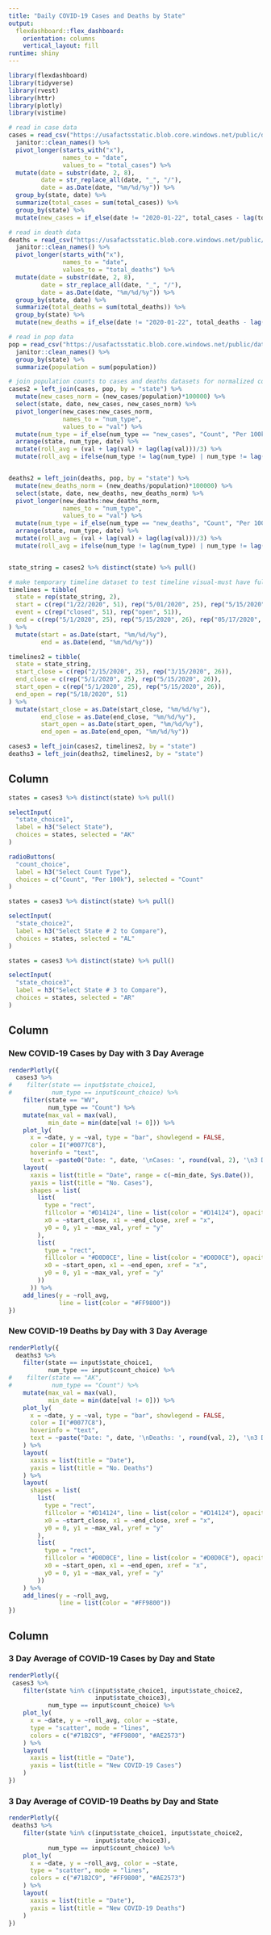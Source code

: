 ```yaml
---
title: "Daily COVID-19 Cases and Deaths by State"
output: 
  flexdashboard::flex_dashboard:
    orientation: columns
    vertical_layout: fill
runtime: shiny
---
```


```r
library(flexdashboard)
library(tidyverse)
library(rvest)
library(httr)
library(plotly)
library(vistime)
```


```r
# read in case data
cases = read_csv("https://usafactsstatic.blob.core.windows.net/public/data/covid-19/covid_confirmed_usafacts.csv", col_names = TRUE) %>%
  janitor::clean_names() %>%
  pivot_longer(starts_with("x"),
               names_to = "date",
               values_to = "total_cases") %>%
  mutate(date = substr(date, 2, 8),
         date = str_replace_all(date, "_", "/"),
         date = as.Date(date, "%m/%d/%y")) %>%
  group_by(state, date) %>%
  summarize(total_cases = sum(total_cases)) %>%
  group_by(state) %>%
  mutate(new_cases = if_else(date != "2020-01-22", total_cases - lag(total_cases), total_cases))

# read in death data
deaths = read_csv("https://usafactsstatic.blob.core.windows.net/public/data/covid-19/covid_deaths_usafacts.csv", col_names = TRUE) %>%
  janitor::clean_names() %>%
  pivot_longer(starts_with("x"),
               names_to = "date",
               values_to = "total_deaths") %>%
  mutate(date = substr(date, 2, 8),
         date = str_replace_all(date, "_", "/"),
         date = as.Date(date, "%m/%d/%y")) %>%
  group_by(state, date) %>%
  summarize(total_deaths = sum(total_deaths)) %>%
  group_by(state) %>%
  mutate(new_deaths = if_else(date != "2020-01-22", total_deaths - lag(total_deaths), total_deaths)) 

# read in pop data
pop = read_csv("https://usafactsstatic.blob.core.windows.net/public/data/covid-19/covid_county_population_usafacts.csv", col_names = TRUE) %>%
  janitor::clean_names() %>%
  group_by(state) %>%
  summarize(population = sum(population))

# join population counts to cases and deaths datasets for normalized counts
cases2 = left_join(cases, pop, by = "state") %>%
  mutate(new_cases_norm = (new_cases/population)*100000) %>%
  select(state, date, new_cases, new_cases_norm) %>%
  pivot_longer(new_cases:new_cases_norm,
               names_to = "num_type",
               values_to = "val") %>%
  mutate(num_type = if_else(num_type == "new_cases", "Count", "Per 100k")) %>%
  arrange(state, num_type, date) %>%
  mutate(roll_avg = (val + lag(val) + lag(lag(val)))/3) %>%
  mutate(roll_avg = ifelse(num_type != lag(num_type) | num_type != lag(lag(num_type)), NA, roll_avg))


deaths2 = left_join(deaths, pop, by = "state") %>%
  mutate(new_deaths_norm = (new_deaths/population)*100000) %>%
  select(state, date, new_deaths, new_deaths_norm) %>%
  pivot_longer(new_deaths:new_deaths_norm,
               names_to = "num_type",
               values_to = "val") %>%
  mutate(num_type = if_else(num_type == "new_deaths", "Count", "Per 100k")) %>%
  arrange(state, num_type, date) %>%
  mutate(roll_avg = (val + lag(val) + lag(lag(val)))/3) %>%
  mutate(roll_avg = ifelse(num_type != lag(num_type) | num_type != lag(lag(num_type)), NA, roll_avg)) 


state_string = cases2 %>% distinct(state) %>% pull()

# make temporary timeline dataset to test timeline visual-must have full data from same start date as cases and deaths
timelines = tibble(
  state = rep(state_string, 2),
  start = c(rep("1/22/2020", 51), rep("5/01/2020", 25), rep("5/15/2020", 26)),
  event = c(rep("closed", 51), rep("open", 51)),
  end = c(rep("5/1/2020", 25), rep("5/15/2020", 26), rep("05/17/2020", 51))
) %>%
  mutate(start = as.Date(start, "%m/%d/%y"),
         end = as.Date(end, "%m/%d/%y"))

timelines2 = tibble(
  state = state_string,
  start_close = c(rep("2/15/2020", 25), rep("3/15/2020", 26)),
  end_close = c(rep("5/1/2020", 25), rep("5/15/2020", 26)),
  start_open = c(rep("5/1/2020", 25), rep("5/15/2020", 26)),
  end_open = rep("5/18/2020", 51)
) %>%
  mutate(start_close = as.Date(start_close, "%m/%d/%y"),
         end_close = as.Date(end_close, "%m/%d/%y"),
         start_open = as.Date(start_open, "%m/%d/%y"),
         end_open = as.Date(end_open, "%m/%d/%y"))

cases3 = left_join(cases2, timelines2, by = "state")
deaths3 = left_join(deaths2, timelines2, by = "state")
```

Column {.sidebar}
-----------------------------------------------------------------------
```r
states = cases3 %>% distinct(state) %>% pull()

selectInput(
  "state_choice1",
  label = h3("Select State"),
  choices = states, selected = "AK"
)
```

```r
radioButtons(
  "count_choice",
  label = h3("Select Count Type"),
  choices = c("Count", "Per 100k"), selected = "Count"
)
```

```r
states = cases3 %>% distinct(state) %>% pull()

selectInput(
  "state_choice2",
  label = h3("Select State # 2 to Compare"),
  choices = states, selected = "AL"
)
```

```r
states = cases3 %>% distinct(state) %>% pull()

selectInput(
  "state_choice3",
  label = h3("Select State # 3 to Compare"),
  choices = states, selected = "AR"
)
```


Column {data-width=500}
-----------------------------------------------------------------------

### New COVID-19 Cases by Day with 3 Day Average

```r
renderPlotly({
  cases3 %>%
#    filter(state == input$state_choice1,
#           num_type == input$count_choice) %>%
    filter(state == "WV",
           num_type == "Count") %>%
    mutate(max_val = max(val),
           min_date = min(date[val != 0])) %>%
    plot_ly(
      x = ~date, y = ~val, type = "bar", showlegend = FALSE,
      color = I("#0077C8"),
      hoverinfo = "text",
      text = ~paste0("Date: ", date, '\nCases: ', round(val, 2), '\n3 Day Avg: ', round(roll_avg, 2))) %>%
    layout(
      xaxis = list(title = "Date", range = c(~min_date, Sys.Date()),
      yaxis = list(title = "No. Cases"),
      shapes = list(
        list(
          type = "rect",
          fillcolor = "#D14124", line = list(color = "#D14124"), opacity = 0.3,
          x0 = ~start_close, x1 = ~end_close, xref = "x",
          y0 = 0, y1 = ~max_val, yref = "y"
        ),
        list(
          type = "rect",
          fillcolor = "#D0D0CE", line = list(color = "#D0D0CE"), opacity = 0.3,
          x0 = ~start_open, x1 = ~end_open, xref = "x",
          y0 = 0, y1 = ~max_val, yref = "y"
        ))
      )) %>%
    add_lines(y = ~roll_avg, 
              line = list(color = "#FF9800"))
})
```


### New COVID-19 Deaths by Day with 3 Day Average

```r
renderPlotly({
  deaths3 %>%
    filter(state == input$state_choice1,
           num_type == input$count_choice) %>%
#    filter(state == "AK",
#           num_type == "Count") %>%
    mutate(max_val = max(val),
           min_date = min(date[val != 0])) %>%
    plot_ly(
      x = ~date, y = ~val, type = "bar", showlegend = FALSE,
      color = I("#0077C8"),
      hoverinfo = "text",
      text = ~paste("Date: ", date, '\nDeaths: ', round(val, 2), '\n3 Day Avg: ', round(roll_avg, 2))
    ) %>%
    layout(
      xaxis = list(title = "Date"),
      yaxis = list(title = "No. Deaths")
    ) %>%
    layout(
      shapes = list(
        list(
          type = "rect",
          fillcolor = "#D14124", line = list(color = "#D14124"), opacity = 0.3,
          x0 = ~start_close, x1 = ~end_close, xref = "x",
          y0 = 0, y1 = ~max_val, yref = "y"
        ),
        list(
          type = "rect",
          fillcolor = "#D0D0CE", line = list(color = "#D0D0CE"), opacity = 0.3,
          x0 = ~start_open, x1 = ~end_open, xref = "x",
          y0 = 0, y1 = ~max_val, yref = "y"
        ))
    ) %>%
    add_lines(y = ~roll_avg, 
              line = list(color = "#FF9800"))
})
```


Column {data-width=500}
-----------------------------------------------------------------------

### 3 Day Average of COVID-19 Cases by Day and State

```r
renderPlotly({
 cases3 %>%
    filter(state %in% c(input$state_choice1, input$state_choice2,
                        input$state_choice3),
           num_type == input$count_choice) %>%
    plot_ly(
      x = ~date, y = ~roll_avg, color = ~state, 
      type = "scatter", mode = "lines",
      colors = c("#71B2C9", "#FF9800", "#AE2573")
    ) %>%
    layout(
      xaxis = list(title = "Date"),
      yaxis = list(title = "New COVID-19 Cases")
    )
})
```

### 3 Day Average of COVID-19 Deaths by Day and State

```r
renderPlotly({
 deaths3 %>%
    filter(state %in% c(input$state_choice1, input$state_choice2,
                        input$state_choice3),
           num_type == input$count_choice) %>%
    plot_ly(
      x = ~date, y = ~roll_avg, color = ~state, 
      type = "scatter", mode = "lines",
      colors = c("#71B2C9", "#FF9800", "#AE2573")
    ) %>%
    layout(
      xaxis = list(title = "Date"),
      yaxis = list(title = "New COVID-19 Deaths")
    )
})
```

